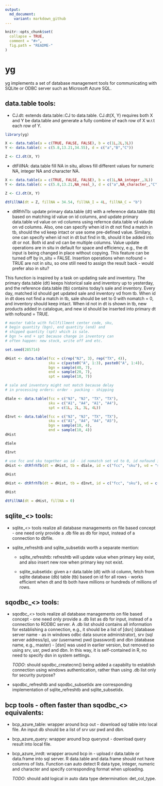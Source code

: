 ```yaml
---
output:
  md_document:
    variant: markdown_github
---
```


<!-- README.md is generated from README.Rmd. Please edit that file -->

```r
knitr::opts_chunk$set(
  collapse = TRUE,
  comment = "#>",
  fig.path = "README-"
)
```

# yg

yg implements a set of database management tools for communicating with SQLite or ODBC server such as Microsoft Azure SQL.

## data.table tools:

+ CJ.dt: extends data.table::CJ to data.table. CJ.dt(X, Y) requires both X and Y be data.table and generate a fully combine of each row of X w.r.t each row of Y.

```r
library(yg)

X <- data.table(a = c(TRUE, FALSE, FALSE), b = c(1L,2L,3L))
Y <- data.table(c = c(5.8,13.21,34.55), d = c("a","B","C"))

Z <- CJ.dt(X, Y)
```

+ dtFillNA: data.table fill NA in situ, allows fill different values for numeric NA, integer NA and character NA.

```r
X <- data.table(a = c(TRUE, FALSE, FALSE), b = c(1L,NA_integer_,3L))
Y <- data.table(c = c(5.8,13.21,NA_real_), d = c("a",NA_character_,"C"))

Z <- CJ.dt(X, Y)

dtFillNA(dt = Z, fillNA = 34.54, fillNA_I = 4L, fillNA_C = "b")
```

+ dtRfrhTb: update primary data.table (dt) with a reference data.table (tb) based on matching id value on id columns, and update primary data.table vd value on vd columns using refernce data.table vd valude on vd columns. Also, one can specify when id in dt not find a match in tb, should the vd keep intact or use some pre-defined value. Similary, one can specify when id not in dt but find in tb, should it be added into dt or not. Both id and vd can be multiple columns. Value update operations are in situ in default for space and efficiency, e.g., the dt input is being changed in place without copying. This feature can be turned off by in_situ = FALSE. Insertion operations when nofound = TRUE are not in situ, so one still need to assign the result back - would prefer also in situ?

This function is inspired by a task on updating sale and inventory. The primary data.table (dt) keeps historical sale and inventory up to yesterday, and the reference data.table (tb) contains today's sale and inventory. Every day, matched id should get updated sale and inventory vd from tb. When id in dt does not find a match in tb, sale should be set to 0 with nomatch = 0, and inventory should keep intact. When id not in dt is shown in tb, new products added in catalogue, and new id should be inserted into primary dt with nofound = TRUE.

```r

# master table with fullfillment center code, sku, 
# begin quantity (bgn), end quantity (end) and 
# shipped quantity (spt) which is sale.
# bgn != end + spt because change in inventory can
# often happen: new stock, write off and etc.

set.seed(285714)

dHist <- data.table(fcc = c(rep("NJ", 3), rep("TX", 4)),
                    sku = c(paste0("A", 1:3), paste0("A", 1:4)),
                    bgn = sample(40, 7),
                    end = sample(20, 7),
                    spt = sample(10, 7))

# sale and inventory might not match because delay
# in processing orders: order - packing - shipping

dSale <- data.table(fcc = c("NJ", "NJ", "TX", "TX"),
                    sku = c("A1", "A4", "A1", "A4"),
                    spt = c(1L, 2L, 3L, 4L))

dInvt <- data.table(fcc = c("NJ", "NJ", "TX", "TX"),
                    sku = c("A1", "A4", "A4", "A5"),
                    bgn = sample(10, 4),
                    end = sample(10, 4))
dHist

dSale

dInvt

# use fcc and sku together as id - id nomatch set vd to 0, id nofound in dt will be added
dHist <- dtRfrhTb(dt = dHist, tb = dSale, id = c("fcc", "sku"), vd = "spt", nomatch = 0L, nofound = TRUE, in_situ = TRUE)
  
dHist

dHist <- dtRfrhTb(dt = dHist, tb = dInvt, id = c("fcc", "sku"), vd = c("bgn", "end"), nomatch = NULL, nofound = TRUE, in_situ = TRUE)

dHist

dtFillNA(dt = dHist, fillNA = 0)

```

## sqlite\_\<\> tools:

+ sqlite\_\<\> tools realize all database managements on file based concept - one need only provide a <sqlite>.db file as db for input, instead of a connection to dbfile.

+ sqlite\_refreshtb and sqlite\_subsetidx worth a separate mention:

    - sqlite\_refreshtb: refreshtb will update value when primary key exist, and also insert new row when primary key not exist. 
    
    - sqlite\_subsetidx: given a r data.table (dt) with id column, fetch from sqlite database (db) table (tb) based on id for all rows - works efficient when dt and tb both have millions or hundreds of millions of rows.
    
## sqodbc\_\<\> tools:

+ sqodbc\_\<\> tools realize all database managements on file based concept - one need only provide a <sqodbc>.db list as db for input, instead of a connection to RODBC server. A <sqodbc>.db list should contains all information for establishing a connection, e.g., it should be a list of [dsn] (database server name - as in windows odbc data source administrator), srv (sql server address/ip), usr (username) pwd (password) and dbn (database name, e.g., master) - [dsn] was used in earlier version, but removed so using srv, usr, pwd and dbn. In this way, it is self-contained in R, no need to specify dsn in system settings.

    _TODO_: should sqodbc\_createcnn() being added a capabilty to establish connection using windows authentication, rather than using <sqodbc>.db list only for security purpose?

+ sqodbc\_refreshtb and sqodbc\_subsetidx are corresponding implementation of sqlite\_refreshtb and sqlite\_subsetidx.

## bcp tools - often faster than sqodbc\_\<\> equivalents:

+ bcp\_azure\_table: wrapper around bcp out - download sql table into local file. An input db should be a list of srv usr pwd and dbn.

+ bcp\_azure\_query: wrapper around bcp queryout - download query result into local file.

+ bcp\_azure\_inrdt: wrapper around bcp in - upload r data.table or data.frame into sql server. R data.table and data.frame should not have columns of lists. Function can auto detect R data type, integer, numeric and character and specify corresponding format when uploading.

    _TODO_: should add logical in auto data type determination: det_col_type.
    
    
